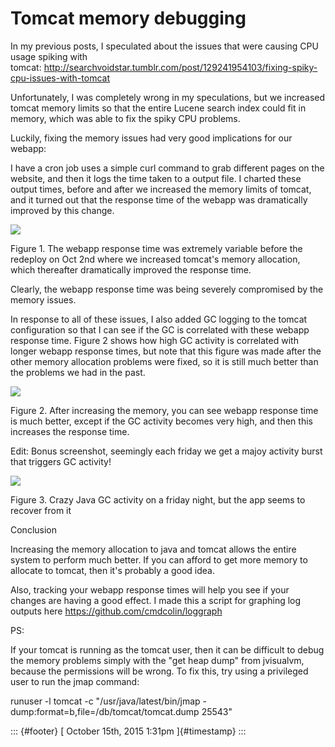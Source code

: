 

Tomcat memory debugging
=======================

In my previous posts, I speculated about the issues that were causing
CPU usage spiking with
tomcat: <http://searchvoidstar.tumblr.com/post/129241954103/fixing-spiky-cpu-issues-with-tomcat> 

Unfortunately, I was completely wrong in my speculations, but we
increased tomcat memory limits so that the entire Lucene search index
could fit in memory, which was able to fix the spiky CPU problems.

Luckily, fixing the memory issues had very good implications for our
webapp:

I have a cron job uses a simple curl command to grab different pages on
the website, and then it logs the time taken to a output file. I charted
these output times, before and after we increased the memory limits of
tomcat, and it turned out that the response time of the webapp was
dramatically improved by this change.

[](/media/131229569383_0.png)

![](/media/131229569383_0.png)

Figure 1. The webapp response time was extremely variable before the
redeploy on Oct 2nd where we increased tomcat's memory allocation, which
thereafter dramatically improved the response time.

Clearly, the webapp response time was being severely compromised by the
memory issues.

In response to all of these issues, I also added GC logging to the
tomcat configuration so that I can see if the GC is correlated with
these webapp response time. Figure 2 shows how high GC activity is
correlated with longer webapp response times, but note that this figure
was made after the other memory allocation problems were fixed, so it is
still much better than the problems we had in the past.

[](/media/131229569383_1.png)

![](/media/131229569383_1.png)

Figure 2. After increasing the memory, you can see webapp response time
is much better, except if the GC activity becomes very high, and then
this increases the response time. 





Edit: Bonus screenshot, seemingly each friday we get a majoy activity
burst that triggers GC activity!

![](/media/131229569383_2.png)

Figure 3. Crazy Java GC activity on a friday night, but the app seems to
recover from it







Conclusion

Increasing the memory allocation to java and tomcat allows the entire
system to perform much better. If you can afford to get more memory to
allocate to tomcat, then it's probably a good idea.

Also, tracking your webapp response times will help you see if your
changes are having a good effect. I made this a script for graphing log
outputs here <https://github.com/cmdcolin/loggraph>

PS:

If your tomcat is running as the tomcat user, then it can be difficult
to debug the memory problems simply with the "get heap dump" from
jvisualvm, because the permissions will be wrong. To fix this, try using
a privileged user to run the jmap command:

runuser -l tomcat -c "/usr/java/latest/bin/jmap
-dump:format=b,file=/db/tomcat/tomcat.dump 25543"

::: {#footer}
[ October 15th, 2015 1:31pm ]{#timestamp}
:::



